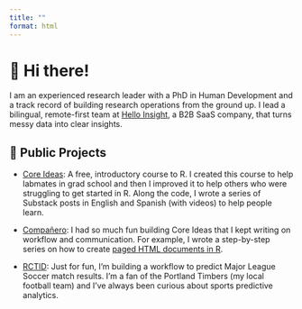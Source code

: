 ```yaml
---
title: ""
format: html
---
```


# 👋 Hi there!

I am an experienced research leader with a PhD in Human Development and a track record of building research operations from the ground up. I lead a bilingual, remote-first team at [Hello Insight](https://helloinsight.org), a B2B SaaS company, that turns messy data into clear insights.

## 📁 Public Projects

- [Core Ideas](https://github.com/dcatalanmolina/Core-Ideas): A free, introductory course to R. I created this course to help labmates in grad school and then I improved it to help others who were struggling to get started in R. Along the code, I wrote a series of Substack posts in English and Spanish (with videos) to help people learn.

- [Compañero](https://companero.substack.com): I had so much fun building Core Ideas that I kept writing on workflow and communication. For example, I wrote a step-by-step series on how to create [paged HTML documents in R](https://companero.substack.com/p/how-to-create-a-paged-html-document). 

- [RCTID](https://github.com/dcatalanmolina/rctid): Just for fun, I'm building a workflow to predict Major League Soccer match results. I'm a fan of the Portland Timbers (my local football team) and I've always been curious about sports predictive analytics. 